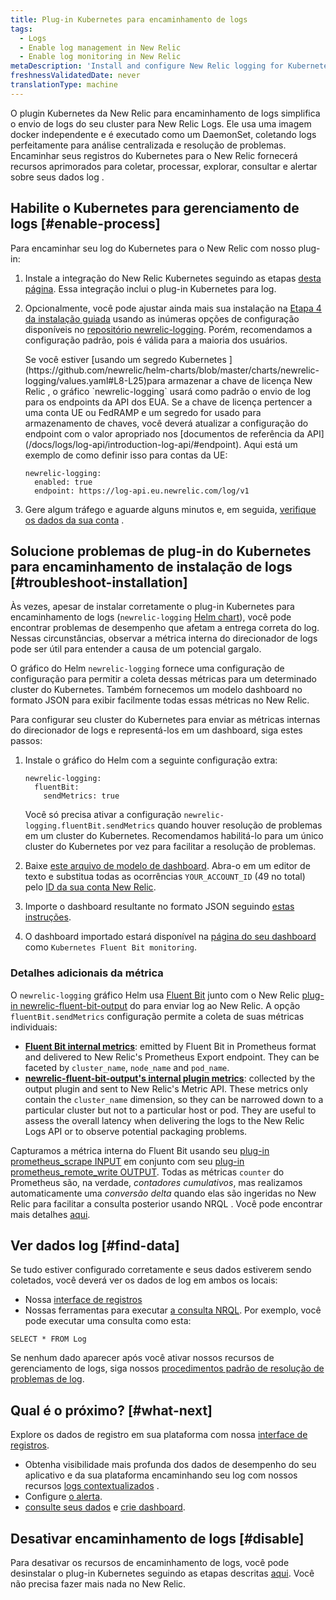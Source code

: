 ```yaml
---
title: Plug-in Kubernetes para encaminhamento de logs
tags:
  - Logs
  - Enable log management in New Relic
  - Enable log monitoring in New Relic
metaDescription: 'Install and configure New Relic logging for Kubernetes, so you can use enhanced log management capabilities.'
freshnessValidatedDate: never
translationType: machine
---
```


O plugin Kubernetes da New Relic para encaminhamento de logs simplifica o envio de logs do seu cluster para New Relic Logs. Ele usa uma imagem docker independente e é executado como um DaemonSet, coletando logs perfeitamente para análise centralizada e resolução de problemas. Encaminhar seus registros do Kubernetes para o New Relic fornecerá recursos aprimorados<InlinePopover type="logs"/> para coletar, processar, explorar, consultar e alertar sobre seus dados log .

## Habilite o Kubernetes para gerenciamento de logs [#enable-process]

Para encaminhar seu log do Kubernetes para o New Relic com nosso plug-in:

1. Instale a integração do New Relic Kubernetes seguindo as etapas [desta página](/install/kubernetes). Essa integração inclui o plug-in Kubernetes para log.

2. Opcionalmente, você pode ajustar ainda mais sua instalação na [Etapa 4 da instalação guiada](/install/kubernetes) usando as inúmeras opções de configuração disponíveis no [repositório newrelic-logging](https://github.com/newrelic/helm-charts/tree/master/charts/newrelic-logging#configuration). Porém, recomendamos a configuração padrão, pois é válida para a maioria dos usuários.

   <Callout variant="important">
     Se você estiver [usando um segredo Kubernetes ](https://github.com/newrelic/helm-charts/blob/master/charts/newrelic-logging/values.yaml#L8-L25)para armazenar a chave de licença New Relic , o gráfico `newrelic-logging` usará como padrão o envio de log para os endpoints da API dos EUA. Se a chave de licença pertencer a uma conta UE ou FedRAMP e um segredo for usado para armazenamento de chaves, você deverá atualizar a configuração do endpoint com o valor apropriado nos [documentos de referência da API](/docs/logs/log-api/introduction-log-api/#endpoint). Aqui está um exemplo de como definir isso para contas da UE:

     ```
     newrelic-logging:
       enabled: true
       endpoint: https://log-api.eu.newrelic.com/log/v1
     ```
   </Callout>

3. Gere algum tráfego e aguarde alguns minutos e, em seguida, [verifique os dados da sua conta](#find-data) .

<InstallFeedback/>

## Solucione problemas de plug-in do Kubernetes para encaminhamento de instalação de logs [#troubleshoot-installation]

Às vezes, apesar de instalar corretamente o plug-in Kubernetes para encaminhamento de logs (`newrelic-logging` [Helm chart](https://github.com/newrelic/helm-charts/blob/master/charts/newrelic-logging)), você pode encontrar problemas de desempenho que afetam a entrega correta do log. Nessas circunstâncias, observar a métrica interna do direcionador de logs pode ser útil para entender a causa de um potencial gargalo.

O gráfico do Helm `newrelic-logging` fornece uma configuração de configuração para permitir a coleta dessas métricas para um determinado cluster do Kubernetes. Também fornecemos um modelo dashboard no formato JSON para exibir facilmente todas essas métricas no New Relic.

Para configurar seu cluster do Kubernetes para enviar as métricas internas do direcionador de logs e representá-los em um dashboard, siga estes passos:

1. Instale o gráfico do Helm com a seguinte configuração extra:

   ```
   newrelic-logging:
     fluentBit:
       sendMetrics: true
   ```

   Você só precisa ativar a configuração `newrelic-logging.fluentBit.sendMetrics` quando houver resolução de problemas em um cluster do Kubernetes. Recomendamos habilitá-lo para um único cluster do Kubernetes por vez para facilitar a resolução de problemas.

2. Baixe [este arquivo de modelo de dashboard](https://raw.githubusercontent.com/newrelic/helm-charts/master/charts/newrelic-logging/fluent-bit-and-plugin-metrics-dashboard-template.json). Abra-o em um editor de texto e substitua todas as ocorrências `YOUR_ACCOUNT_ID` (49 no total) pelo [ID da sua conta New Relic](/docs/accounts/accounts-billing/account-structure/account-id/).

3. Importe o dashboard resultante no formato JSON seguindo [estas instruções](/docs/query-your-data/explore-query-data/dashboards/dashboards-charts-import-export-data/#import-json).

4. O dashboard importado estará disponível na [página do seu dashboard](https://one.newrelic.com/dashboards) como `Kubernetes Fluent Bit monitoring`.

### Detalhes adicionais da métrica

O `newrelic-logging` gráfico Helm usa [Fluent Bit](https://fluentbit.io/) junto com o New Relic [plug-in newrelic-fluent-bit-output](https://github.com/newrelic/newrelic-fluent-bit-output) do para enviar log ao New Relic. A opção `fluentBit.sendMetrics` configuração permite a coleta de suas métricas individuais:

* **[Fluent Bit internal metrics](https://docs.fluentbit.io/manual/administration/monitoring#for-v2-metrics)**: emitted by Fluent Bit in Prometheus format and delivered to New Relic's Prometheus Export endpoint. They can be faceted by `cluster_name`, `node_name` and `pod_name`.
* **[newrelic-fluent-bit-output's internal plugin metrics](https://github.com/newrelic/newrelic-fluent-bit-output?tab=readme-ov-file#troubleshooting-metrics)**: collected by the output plugin and sent to New Relic's Metric API. These metrics only contain the `cluster_name` dimension, so they can be narrowed down to a particular cluster but not to a particular host or pod. They are useful to assess the overall latency when delivering the logs to the New Relic Logs API or to observe potential packaging problems.

Capturamos a métrica interna do Fluent Bit usando seu [plug-in prometheus_scrape INPUT](https://docs.fluentbit.io/manual/pipeline/inputs/prometheus-scrape-metrics) em conjunto com seu [plug-in prometheus_remote_write OUTPUT](https://docs.fluentbit.io/manual/pipeline/outputs/prometheus-remote-write). Todas as métricas `counter` do Prometheus são, na verdade, _contadores cumulativos_, mas realizamos automaticamente uma _conversão delta_ quando elas são ingeridas no New Relic para facilitar a consulta posterior usando NRQL . Você pode encontrar mais detalhes [aqui](/docs/data-apis/understand-data/metric-data/cumulative-metrics/).

## Ver dados log [#find-data]

Se tudo estiver configurado corretamente e seus dados estiverem sendo coletados, você deverá ver os dados de log em ambos os locais:

* Nossa [interface de registros](https://one.newrelic.com/launcher/logger.log-launcher)
* Nossas ferramentas para executar [a consulta NRQL](/docs/chart-builder/use-chart-builder/choose-data/use-advanced-nrql-mode-specify-data). Por exemplo, você pode executar uma consulta como esta:

```
SELECT * FROM Log
```

Se nenhum dado aparecer após você ativar nossos recursos de gerenciamento de logs, siga nossos [procedimentos padrão de resolução de problemas de log](/docs/logs/log-management/troubleshooting/no-log-data-appears-ui/).

## Qual é o próximo? [#what-next]

Explore os dados de registro em sua plataforma com nossa [interface de registros](/docs/logs/log-management/ui-data/use-logs-ui/).

* Obtenha visibilidade mais profunda dos dados de desempenho do seu aplicativo e da sua plataforma encaminhando seu log com nossos recursos [logs contextualizados](/docs/logs/enable-log-management-new-relic/configure-logs-context/configure-logs-context-apm-agents/) .
* Configure [o alerta](/docs/alerts-applied-intelligence/new-relic-alerts/alert-conditions/create-alert-conditions/).
* [consulte seus dados](/docs/query-your-data/explore-query-data/get-started/introduction-querying-new-relic-data/) e [crie dashboard](/docs/query-your-data/explore-query-data/dashboards/introduction-dashboards/).

## Desativar encaminhamento de logs [#disable]

Para desativar os recursos de encaminhamento de logs, você pode desinstalar o plug-in Kubernetes seguindo as etapas descritas [aqui](/docs/kubernetes-pixie/kubernetes-integration/uninstall-kubernetes/). Você não precisa fazer mais nada no New Relic.